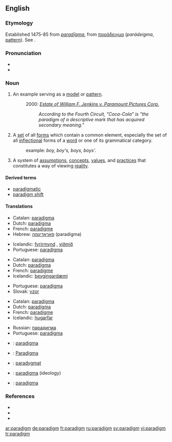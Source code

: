 {{was wotd|2006|June|13}}
==English==
===Etymology===
Established 1475-85 from {{LL.}} ''[[paradigma|paradīgma]]'', from {{Gr.}} [[παράδειγμα]] (''parádeigma'', [[pattern]]). See {{pie|deik-}}.

===Pronunciation===
*{{IPA|/ˈpærədaɪm/}}
*{{audio|en-us-paradigm.ogg|Audio (US)}}

===Noun===
{{en-noun}}
# An example serving as a [[model]] or [[pattern]].
#: 2000: ''[[s:Estate of William F. Jenkins v. Paramount Pictures Corp.|Estate of William F. Jenkins v. Paramount Pictures Corp.]]''
#:: ''According to the Fourth Circuit, "Coca-Cola" is "the paradigm of a descriptive mark that has acquired secondary meaning."''
# {{context|linguistics}} A [[set]] of all [[form]]s which contain a common element, especially the set of all [[inflection|inflectional]] forms of a [[word]] or one of its grammatical category.
#: example: ''boy, boy's, boys, boys'.''
# A system of [[assumption]]s, [[concept]]s, [[value]]s, and [[practice]]s that constitutes a way of viewing [[reality]].

====Derived terms====
*[[paradigmatic]]
*[[paradigm shift]]

====Translations====
{{trans-top|model or example}}
*Catalan: [[paradigma#Catalan|paradigma]] {{m}}
*Dutch: [[paradigma#Dutch|paradigma]] {{n}}
*French: [[paradigme]] {{m}}
*Hebrew: [[פאראדיגמה]] (paradigma) {{f}}
{{trans-mid}}
*Icelandic: [[fyrirmynd]] {{f}}, [[viðmið]] {{n}}
*Portuguese: [[paradigma#Portuguese|paradigma]] {{m}}
{{trans-bottom}}

{{trans-top|grammatical inflections}}
*Catalan: [[paradigma#Catalan|paradigma]] {{m}}
*Dutch: [[paradigma#Dutch|paradigma]] {{n}}
*French: [[paradigme]] {{m}}
*Icelandic: [[beygingardæmi]] {{n}}
{{trans-mid}}
*Portuguese: [[paradigma#Portuguese|paradigma]] {{m}}
*Slovak: [[vzor]] {{m}}
{{trans-bottom}}

{{trans-top|way of thinking}}
*Catalan: [[paradigma#Catalan|paradigma]] {{m}}
*Dutch: [[paradigma#Dutch|paradigma]] {{n}}
*French: [[paradigme]] {{m}}
*Icelandic: [[hugarfar]] {{n}}
{{trans-mid}}
*Russian: [[парадигма]] {{f}}
*Portuguese: [[paradigma#Portuguese|paradigma]] {{m}}
{{trans-bottom}}

{{trans-top|Translations to be categorized}}
{{checktrans}}
*{{ttbc|Finnish}}: [[paradigma#Finnish|paradigma]]
*{{ttbc|German}}: [[Paradigma]] {{n}}
*{{ttbc|Polish}}: [[paradygmat]]
*{{ttbc|Slovak}}: [[paradigma#Slovak|paradigma]] {{f}} (ideology)
*{{ttbc|Spanish}}: [[paradigma#Spanish|paradigma]] {{m}}
{{trans-bottom}}

===References===
{{pedialite|Paradigm}}
* {{R:American Heritage 2000|paradigm}}
* {{R:Dictionary.com|paradigm}}
* {{R:WordNet 2003|paradigm}}

[[ar:paradigm]]
[[de:paradigm]]
[[fr:paradigm]]
[[ru:paradigm]]
[[sv:paradigm]]
[[vi:paradigm]]
[[tr:paradigm]]